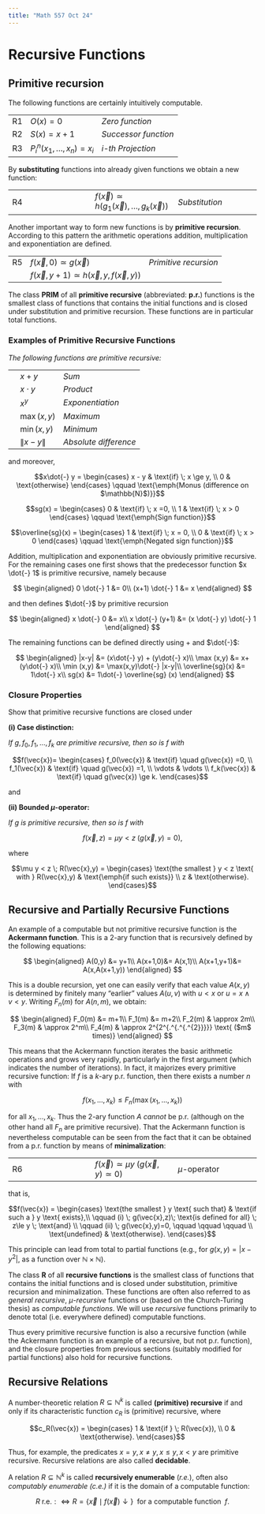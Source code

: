 ```yaml
---
title: "Math 557 Oct 24"
---
```


# Recursive Functions


## Primitive recursion

The following functions are certainly intuitively computable.

| | | |
|---|---|---|
|  R1 | $O(x) = 0$ | *Zero function* |
|  R2 | $S(x)=x+1$ | *Successor function* |
|  R3 | $P^n_i(x_1,\ldots,x_n) = x_i$ | *i-th Projection* |

By **substituting** functions into already given functions we obtain a new function:


|   |    |   |
|---| --- |---|
|  R4 | $f(\vec{x}) \simeq h(g_1(\vec{x}), \ldots, g_k(\vec{x}))$ | *Substitution* |

Another important way to form new functions is by **primitive recursion**. According to this pattern the arithmetic operations addition, multiplication and exponentiation are defined.

|   |    |   |
|---| --- |---|
|  R5 | $f(\vec{x},0) \simeq g(\vec{x})$ | *Primitive recursion* |
|     | $f(\vec{x},y+1) \simeq h(\vec{x},y,f(\vec{x},y))$ | |


::: Definition
The class **PRIM** of all **primitive recursive** (abbreviated: **p.r.**) functions is the smallest class of functions that contains the initial functions and is closed under substitution and primitive recursion. These functions are in particular total functions.
:::

### Examples of Primitive Recursive Functions

*The following functions are primitive recursive:*

| | | |
|---|---|---|
| | $x+y$ | *Sum* |
| | $x\cdot y$ | *Product* |
| | $x^y$ | *Exponentiation* |
| | $\max(x,y)$ | *Maximum* |
| | $\min(x,y)$ | *Minimum* |
| | $\|x-y\|$ | *Absolute difference* |

and moreover,

$$x\dot{-} y = \begin{cases}
  x - y   & \text{if} \; x \ge y, \\
  0   & \text{otherwise}
\end{cases} \qquad \text{\emph{Monus (difference on $\mathbb{N}$)}}$$

$$sg(x) = \begin{cases}
  0   & \text{if} \; x =0, \\
  1   & \text{if} \; x > 0
\end{cases} \qquad \text{\emph{Sign function}}$$

$$\overline{sg}(x) = \begin{cases}
  1   & \text{if} \; x = 0, \\
  0   & \text{if} \; x > 0
\end{cases} \qquad \text{\emph{Negated sign function}}$$


::: {.proof}

Addition, multiplication and exponentiation are obviously primitive recursive. For the remaining cases one first shows that the predecessor function $x \dot{-} 1$ is primitive recursive, namely because

$$
\begin{aligned}
0 \dot{-} 1 &= 0\\
(x+1) \dot{-} 1 &= x
\end{aligned}
$$

and then defines $\dot{-}$ by primitive recursion

$$
\begin{aligned}
x \dot{-} 0 &= x\\
x \dot{-} (y+1) &= (x \dot{-} y) \dot{-} 1
\end{aligned}
$$

The remaining functions can be defined directly using $+$ and $\dot{-}$:

$$
\begin{aligned}
|x-y| &= (x\dot{-} y) + (y\dot{-} x)\\
\max (x,y) &= x+(y\dot{-} x)\\
\min (x,y) &= \max(x,y)\dot{-} |x-y|\\
\overline{sg}(x) &= 1\dot{-} x\\
sg(x) &= 1\dot{-} \overline{sg} (x)
\end{aligned}
$$
:::


### Closure Properties {#sec-closure-properties}


::: Exercise
Show that primitive recursive functions are closed under

**(i) Case distinction:**

*If* $g, f_0,f_1,\ldots,f_k$ *are primitive recursive, then so is f with*

$$f(\vec{x})= \begin{cases}
    f_0(\vec{x})  & \text{if}  \quad  g(\vec{x}) =0, \\
     f_1(\vec{x})  & \text{if}  \quad  g(\vec{x}) =1, \\
     \vdots         &  \vdots \\
      f_k(\vec{x})  & \text{if}  \quad  g(\vec{x}) \ge k.
\end{cases}$$

and 

**(ii) Bounded $\mu$-operator:**

*If* $g$ *is primitive recursive, then so is f with*

$$
f(\vec{x},z) = \mu y < z \; (g(\vec{x},y) = 0),
$$

where

$$\mu y < z \; R(\vec{x},y) = \begin{cases}
    \text{the smallest } y < z \text{ with } R(\vec{x},y)  &  \text{\emph{if such exists}} \\
      z & \text{otherwise}.
\end{cases}$$
:::




## Recursive and Partially Recursive Functions

An example of a computable but not primitive recursive function is the
**Ackermann function**.  This is a 2-ary function that is recursively defined by the following equations:

$$
\begin{aligned}
A(0,y) &= y+1\\
A(x+1,0)&= A(x,1)\\
A(x+1,y+1)&= A(x,A(x+1,y))
\end{aligned}
$$

This is a double recursion, yet one can easily verify that each value $A(x,y)$ is determined by finitely many "earlier" values $A(u,v)$ with $u<x$ or $u=x \wedge v<y$. Writing $F_n(m)$ for $A(n,m)$, we obtain:

$$
\begin{aligned}
F_0(m)   &= m+1\\
F_1(m)  &= m+2\\
F_2(m) & \approx 2m\\
F_3(m) & \approx 2^m\\
F_4(m) & \approx  2^{2^{.^{.^{.^{2}}}}} \text{ ($m$ times)}
\end{aligned}
$$

This means that the Ackermann function iterates the basic arithmetic operations and grows very rapidly, particularly in the first argument (which indicates the number of iterations). In fact, it majorizes every primitive recursive function: If $f$ is a $k$-ary p.r. function, then there exists a number $n$ with

$$
f(x_1,\ldots,x_k) \le F_n(\max(x_1,\ldots,x_k))
$$

for all $x_1,\ldots,x_k$. Thus the 2-ary function $A$ *cannot* be p.r. (although on the other hand all $F_n$ are primitive recursive). That the Ackermann function is nevertheless computable can be seen from the fact that it can be obtained from a p.r. function by means of **minimalization**:

| | | |
|---|---|---|
| R6 |  $f(\vec{x}) \simeq  \mu y \; (g(\vec{x},y)\simeq 0)$ | $\mu$-operator |

that is,

$$f(\vec{x}) = \begin{cases}
  \text{the smallest } y \text{ such that}  &  \text{if such a } y \text{ exists},\\  
    \qquad (i) \;  g(\vec{x},z)\;  \text{is defined for all} \; z\le y \;  \text{and} \\
    \qquad (ii)   \;  g(\vec{x},y)=0, \qquad  \qquad \qquad  \\
    \text{undefined}  &  \text{otherwise}.
\end{cases}$$

This principle can lead from total to partial functions (e.g., for $g(x,y)=|x-y^2|$, as a function over $\mathbb{N}\times \mathbb{N}$).

::: Definition

The class **R** of all **recursive functions** is the smallest class of functions that contains the initial functions and is closed under substitution, primitive recursion and minimalization. These functions are often also referred to as *general recursive*, $\mu$*-recursive* functions or (based on the Church-Turing thesis) as *computable functions*. We will use *recursive* functions primarily to denote total (i.e. everywhere defined) computable functions.
:::

Thus every primitive recursive function is also a recursive function (while the Ackermann function is an example of a recursive, but not p.r. function), and the closure properties from previous sections (suitably modified for partial functions) also hold for recursive functions.



## Recursive Relations

::: Definition
A number-theoretic relation $R \subseteq \mathbb{N}^k$ is called **(primitive) recursive** if and only if its characteristic function $c_R$ is (primitive) recursive, where

$$c_R(\vec{x}) = \begin{cases}
    1  & \text{if } \; R(\vec{x}), \\
     0 & \text{otherwise}.
\end{cases}$$
:::

Thus, for example, the predicates $x=y,\, x \ne y, \, x \le y, \, x<y$  are primitive recursive. 
Recursive relations are also called **decidable**.


::: Definition
A relation  $R \subseteq \mathbb{N}^k$ is called **recursively enumerable** (*r.e.*), often also *computably enumerable (c.e.)* if it is the domain of a computable function:

$$R \; \text{r.e.} :\iff R =  \{\vec{x}\mid f(\vec{x})\downarrow \} \; \text{ for a computable function } \; f.$$
:::
